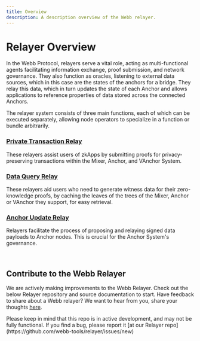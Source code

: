 ```yaml
---
title: Overview
description: A description overview of the Webb relayer.
---
```



# Relayer Overview

In the Webb Protocol, relayers serve a vital role, acting as multi-functional agents facilitating information exchange, proof submission, and network governance. They also function as oracles, listening to external data sources, which in this case are the states of the anchors for a bridge. They relay this data, which in turn updates the state of each Anchor and allows applications to reference properties of data stored across the connected Anchors.

The relayer system consists of three main functions, each of which can be executed separately, allowing node operators to specialize in a function or bundle arbitrarily.


### [Private Transaction Relay](private-tx.mdx)
These relayers assist users of zkApps by submitting proofs for privacy-preserving transactions within the Mixer, Anchor, and VAnchor System.

### [Data Query Relay](data-querying.mdx)
These relayers aid users who need to generate witness data for their zero-knowledge proofs, by caching the leaves of the trees of the Mixer, Anchor or VAnchor they support, for easy retrieval.

### [Anchor Update Relay](anchor-update.mdx)
Relayers facilitate the process of proposing and relaying signed data payloads to Anchor nodes. This is crucial for the Anchor System's governance.



<br />

<RelayerImages />

## Contribute to the Webb Relayer

We are actively making improvements to the Webb Relayer. Check out the below Relayer repository and source documentation to start. Have feedback to share about a Webb
relayer? We want to hear from you, share your thoughts [here](https://github.com/webb-tools/feedback/discussions/categories/webb-relayer-feedback).

<Callout type="info">
  Please keep in mind that this repo is in active development, and may not be fully functional. If you find a bug, please report it [at our Relayer repo](https://github.com/webb-tools/relayer/issues/new)
</Callout>

<RelayerImpl />
